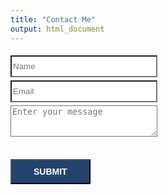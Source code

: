 ```yaml
---
title: "Contact Me"
output: html_document
---
```


<head>
  <script src="https://www.google.com/recaptcha/api.js"></script>
</head>

<form action="https://getform.io/f/7c88faa2-12d0-4252-87ad-38ed27753fbc" 
      method="POST"
      accept-charset="UTF-8">

  <input style="margin-top: 5px; background-color: #fff; height:35px; width:235px;" type="text" name="Name" placeholder="Name" required="required">
  <br>
  <input style="margin-top: 5px;background-color: #fff; height:35px; width:235px;" type="email" name="Email" placeholder="Email" required="required">
  <br>
  <textarea style="margin-top: 5px;background-color: #fff; height:50px; width:235px;" type="text" name="message" placeholder="Enter your message" required="required"></textarea>
  <br>
  <div class="g-recaptcha" data-sitekey="6LfJMTwcAAAAADTodnfDOhefVv49oalnie2qFV6H"></div>
  <br>
  <button style="font-size:14px; background-color:#21436e; color:#fff; font-weight:bold; padding:10px 35px; margin: 5px 0 0 0;" type="submit">SUBMIT</button>
  
  
  
</form>